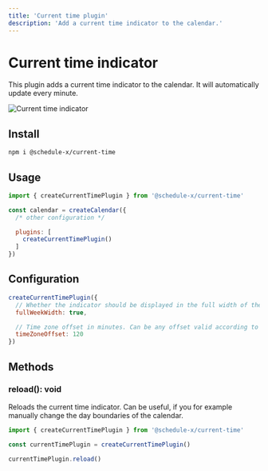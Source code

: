```yaml
---
title: 'Current time plugin'
description: 'Add a current time indicator to the calendar.'
---
```


# Current time indicator

This plugin adds a current time indicator to the calendar. It will automatically update every minute.

![Current time indicator](../../../../../assets/current-time.png)

## Install

```bash copy
npm i @schedule-x/current-time
```

## Usage

```js
import { createCurrentTimePlugin } from '@schedule-x/current-time'

const calendar = createCalendar({
  /* other configuration */

  plugins: [
    createCurrentTimePlugin()
  ]
})
```

## Configuration

```js
createCurrentTimePlugin({
  // Whether the indicator should be displayed in the full width of the week. Defaults to false
  fullWeekWidth: true,

  // Time zone offset in minutes. Can be any offset valid according to UTC (-720 to 840)
  timeZoneOffset: 120
})
```

## Methods

### reload(): void

Reloads the current time indicator. Can be useful, if you for example manually change the day boundaries of the calendar.

```js
import { createCurrentTimePlugin } from '@schedule-x/current-time'

const currentTimePlugin = createCurrentTimePlugin()

currentTimePlugin.reload()
```
